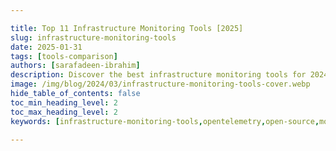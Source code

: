 ```yaml
---

title: Top 11 Infrastructure Monitoring Tools [2025]
slug: infrastructure-monitoring-tools
date: 2025-01-31
tags: [tools-comparison]
authors: [sarafadeen-ibrahim]
description: Discover the best infrastructure monitoring tools for 2024. Compare features, benefits, and find the perfect solution for your IT environment.
image: /img/blog/2024/03/infrastructure-monitoring-tools-cover.webp
hide_table_of_contents: false
toc_min_heading_level: 2
toc_max_heading_level: 2
keywords: [infrastructure-monitoring-tools,opentelemetry,open-source,monitoring-tools,signoz]

---
```


<head>

<script
type="application/ld+json"
dangerouslySetInnerHTML={{ __html: JSON.stringify({
"@context": "[https://schema.org](https://schema.org/)",
"@type": "TechArticle",
"headline": "Top 11 Infrastructure Monitoring Tools [2024]",
"alternativeHeadline": "A comprehensive guide to the best infrastructure monitoring tools",
"image": "https://signoz.io/img/blog/2024/03/infrastructure-monitoring-tools-cover.webp",
"author": {
"@type": "Person",
"name": "Sarafadeen Ibrahim",
"url": "https://www.linkedin.com/in/sarafadeen-ibrahim/"

},
"publisher": {
"@type": "Organization",
"name": "SigNoz",
"logo": {
"@type": "ImageObject",
"url": "https://signoz.io/img/SigNozLogo-orange.svg"

}
},
"datePublished": "2024-03-19",
"dateModified": "2024-06-26",
"mainEntityOfPage": {
"@type": "WebPage",
"@id": "https://signoz.io/comparisons/infrastructure-monitoring-tools/"

},
"description": "Here are top 11 infrastructure monitoring tools to optimize your IT environment - 1.SigNoz 2.Nagios 3.Appdynamics 4.Datadog 5.New Relic…",
"keywords": "infrastructure monitoring tools, opentelemetry, open-source, monitoring tools, signoz, IT performance management, server monitoring, network performance tools, cloud infrastructure monitoring",
"articleSection": "Technology",
"inLanguage": "en",
"isPartOf": {
"@type": "Blog",
"name": "SigNoz Blog",
"url": "https://signoz.io/blog/"
},
"citation": {
"@type": "CreativeWork",
"name": "Recommend your favorite Infrastructure Monitoring Tools! : r/sysadmin",
"url": "https://www.reddit.com/r/sysadmin/comments/1aw3ph6/recommend_your_favorite_infrastructure_monitoring/"
},
"itemListElement": [
{
"@type": "ListItem",
"position": 1,
"name": "SigNoz",
"url": "https://signoz.io/"

},
{
"@type": "ListItem",
"position": 2,
"name": "Datadog",
"url": "https://www.datadoghq.com/"

},
{
"@type": "ListItem",
"position": 3,
"name": "Dynatrace",
"url": "https://www.dynatrace.com/"

},
{
"@type": "ListItem",
"position": 4,
"name": "SolarWinds",
"url": "https://www.solarwinds.com/"

},
{
"@type": "ListItem",
"position": 5,
"name": "Zabbix",
"url": "https://www.zabbix.com/"
},
{
"@type": "ListItem",
"position": 6,
"name": "ManageEngine",
"url": "https://www.manageengine.com/"

},
{
"@type": "ListItem",
"position": 7,
"name": "New Relic",
"url": "https://newrelic.com/"

},
{
"@type": "ListItem",
"position": 8,
"name": "Splunk",
"url": "https://www.splunk.com/"

},
{
"@type": "ListItem",
"position": 9,
"name": "AppDynamics",
"url": "https://www.appdynamics.com/"

},
{
"@type": "ListItem",
"position": 10,
"name": "Sematext",
"url": "https://sematext.com/"
},
{
"@type": "ListItem",
"position": 11,
"name": "Nagios",
"url": "https://www.nagios.com/"

}
]
}) }}
/>
</head>

Imagine a sudden drop in your website's performance causing a flood of customer complaints and a significant dip in sales. Infrastructure monitoring tools can save the day by quickly identifying and resolving these issues. But with so many options, which tool should you choose?

In this article, we provide a quick refresher on what is infrastructure monitoring, outline features to look out for in a best-fit solution and highlight the top infrastructure monitoring tools available in the market.


## What is Infrastructure Monitoring and Why is it Crucial?

Infrastructure monitoring is the process of tracking and analyzing the performance, availability, and resource utilization of IT systems. This includes servers, networks, databases, and cloud services. It's crucial for several reasons:

1. **Proactive Issue Detection**: Identify and resolve problems before they impact users or business operations.
2. **Performance Optimization**: Analyze trends to improve system efficiency and reduce bottlenecks.
3. **Cost Savings**: Optimize resource allocation and prevent unnecessary expenditures.
4. **Compliance**: Meet regulatory requirements and maintain audit trails.

Continuous infrastructure monitoring helps enterprises detect anomalies proactively and prevent surprises (e.g. sudden downtimes or latency issues). It enables timely response to performance degradation, minimizing service disruptions and preventing customer churn.

Want to read in detail? Check out our [Infrastructure Monitoring Guide](https://signoz.io/guides/infrastructure-monitoring/).

## What are Infrastructure Monitoring Tools?

Infrastructure monitoring tools are software solutions designed to collect, track, and analyze the performance and health of IT infrastructure components, such as servers, networks, databases, and applications. Continuous infrastructure monitoring help organizations proactively detect anomalies, prevent downtime, and ensure optimal performance of their IT environment.

### Essential Features of Effective Infrastructure Monitoring Tools

To choose the right monitoring solution, you need to understand the key features that make a tool effective:

1. **Real-time Data Collection and Analysis**:
    - Continuous monitoring of system metrics
    - Instant insights into performance issues
2. **Customizable Dashboards and Visualizations**:
    - Tailored views for different roles and needs
    - Easy-to-understand graphical representations of complex data
3. **Alerting and Notification Systems**:
    - Configurable thresholds for various metrics
    - Multi-channel notifications (email, SMS, chat apps)
4. **Integration Capabilities**:
    - Seamless connection with other IT management tools
    - Support for diverse technology stacks and platforms
5. **Scalability**:
    - Ability to grow with your infrastructure
    - Support for distributed and cloud environments

## Top Infrastructure Monitoring Tools

Below are 11 top infrastructure monitoring tools to consider. To determine which is best suited to your use case, benchmark them against the core features discussed above and consider other additional capabilities your enterprise may require.

### 1. SigNoz

  <InArticleVideoShowcaseModal 
    videoSrc="/demos/infrastructure-monitoring/infrastructure monitoring showcase.mp4"
    title="See Infrastructure Monitoring in Action"
    subtitle="Watch a live demo of SigNoz monitoring dashboard"
    thumbnailSrc="/img/unified-observability/unified-observability-infrastructure-monitoring.webp"
    oneLiner="Set Up Infrastructure Monitoring in SigNoz with our Guided Onboarding."
    ctaText="Start Monitoring Now - Free"
    ctaUrl="https://signoz.io/teams/"
  />


[SigNoz](https://signoz.io/metrics-and-dashboards/) is a comprehensive, open-source unified observability platform designed to monitor and analyze the full stack of your system. It combines logs, traces, APM, and infrastructure monitoring into a single solution, providing real-time insights into the health and performance of your entire infrastructure.

SigNoz tracks critical infrastructure metrics such as **CPU usage**, **memory consumption**, and **load averages** for both hosts and Kubernetes clusters. 

With its distributed tracing feature, SigNoz visualizes how requests travel through different microservices, making it easier to detect performance bottlenecks. The platform also provides in-depth analysis of latency metrics like P90 and P99, helping you monitor how efficiently your infrastructure handles traffic.



### Features

- Real-time infrastructure monitoring for hosts, Kubernetes clusters, and pods
- Detailed insights into resource consumption (CPU, memory, and load average)
- Efficient resource consumption with minimal overhead, using up to 50% less than similar tools
- Secure data collection and out-of-the-box support for several important infrastructure components
- Multi-cloud support and Built-in support for key infrastructure components like **Redis**, **MongoDB**, **Nginx**, and more
- Support for multiple programming languages, including **Python**, **Java**, **Ruby**, and **Javascript** and more.
- RED metrics, database, and external calls monitoring
- Easy configuration and active online community

### Pros

- Powerful visualizations including flame graphs & Gantt charts for troubleshooting
- Real-time alerting for key thresholds like CPU and memory usage
- Native support for **OpenTelemetry** to collect full telemetry data
- Custom metrics monitoring without extra cost
- Open-source and free to use (only pay for data egress and maintenance)
- Cloud option available for scalable infrastructure monitoring
- Out-of-the-box dashboards and service maps for end-to-end visibility into your entire infrastructure
- Columnar database for swift data ingestion and aggregation

### Cons

- Lacks SIEM capabilities

<InterlinkCard
  title="Read Documentation for Infrastructure Monitoring"
  href="/docs/infrastructure-monitoring/overview/"
/>

### 2. Datadog

<Figure
    src="/img/blog/2024/03/infrastructure-monitoring-tools-datadog.webp"
    alt="Infrastructure monitoring dashboard in Datadog"
    caption="Infrastructure monitoring dashboard in Datadog"
/>

Datadog is a unified solution for application performance monitoring, distributed tracing, cloud cost allocation, and audit trailing. It is compatible with various cloud environments, IoT setups, and hybrid networks. It automates the gathering and translation of raw data into actionable insights and historical metrics.

### Features

- Integrates with several tools, software and serverless platforms, including Kubernetes, MongoDB, etc.
- Offers Live Process monitor for non-stop debugging and inventory management
- Alerts via various communication channels, including Slack and PagerDuty
- Supports regulatory compliance
- Fast user session analysis for fixing UX issues

### Pros

- Has a slice-and-dice feature to break down complex infrastructure using tag-based search and analytics
- Offers cloud SIEM and network monitoring
- Uses machine learning-based alerts l

### Cons

- Not OpenTelemetry native, which means limited support for OpenTelemtry integration
- Cloud support only; no on-premise option
- Highly expensive solution plus costly custom metrics charges
- Complex, unpredictable billing

### 3. Dynatrace

<Figure
    src="/img/blog/2024/03/infrastructure-monitoring-tools-dynatrace.webp"
    alt="Infrastructure monitoring dashboard in Dynatrace"
    caption="Infrastructure monitoring dashboard in Dynatrace"
/>

<a href="https://www.dynatrace.com/" rel="noopener noreferrer nofollow" target="_blank">Dynatrace</a> is an intelligent observability and security platform that offers visibility into on-premise, hybrid and multi-cloud environments, as well as SaaS and PaaS solutions. It provides automatic code-level insights across all app components.

### Features

- PurePath for context-based distributed tracing
- Interactive application maps for visualizing performance across interdependent services
- Grail, a parallel processing component for fast, large-scale, and precise telemetry analysis
- Log to metrics conversion for reducing data volumes and cost
- Integration with CNAPP, CDR, and CSPM platforms for real-time web security and incident remediation

### Pros

- Adaptable pricing model based on the number of hosts monitored and the amount of data consumed
- Customizable dashboards for quick overviews of cloud health status and local infrastructure performance
- ITSM platform integrations to enable flexible alerting and ticket prioritization for DevSecOps teams
- Extensive APIs and ready-to-use extensions are available on the Dynatrace Hub to enhance cross-team collaboration.

### Cons

- Limited customization and visualizations
- Requires multiple integrations to properly serve multiple use cases
- Highly complex platform, with a steep learning curve
- High license costs

### 4. SolarWinds

<Figure
    src="/img/blog/2024/03/infrastructure-monitoring-tools-solarwinds.webp"
    alt="Infrastructure monitoring dashboard in SolarWinds"
    caption="Infrastructure monitoring dashboard in SolarWinds"
/>

<a href="https://www.solarwinds.com/" rel="noopener noreferrer nofollow" target="_blank">SolarWinds</a> is a full-stack observability platform for self-hosted, hybrid, cloud, and multi-cloud infrastructures. Its Server and Application Monitor (SAM) is ideal for server capacity planning and end-to-end visualization of apps and dependencies. Its Network Performance Monitor helps track traffic, bandwidth, compliance, and security-related issues. It also has a database monitoring platform that integrates and scales easily for high-performance queries.

### Features

- Integration with multiple network monitoring devices, APIs, and open-source frameworks
- Database Performance Analyzer for machine learning-powered anomaly detection
- Pingdom for UX, server uptime and transaction monitoring.
- Comprehensive visualization tools e.g. customizable, topological maps for analyzing traffic flow

### Pros

- Drills down on root causes using intelligent alerts
- Automatically calculates resource exhaustion dates using customizable thresholds based on peak and average usage.
- Scales easily with no noticeable performance issues
- Rolls out regular updates and offers technical support where necessary

### Cons

- Configuring custom features can be cumbersome
- Overly complex alerting

### 5. Zabbix

<Figure
    src="/img/blog/2024/03/infrastructure-monitoring-tools-zabbix.webp"
    alt="Infrastructure monitoring dashboard in Zabbix"
    caption="Infrastructure monitoring dashboard in Zabbix"
/>

<a href="https://www.zabbix.com/" rel="noopener noreferrer nofollow" target="_blank">Zabbix</a> is an enterprise-class open-source network, server, virtual machine and cloud monitoring solution. It is equipped with various customization options and backed by a dedicated support community. Zabbix offers both agent-based and agentless monitoring. Its agentless solution is accessible through a web-based interface, enabling remote monitoring. Zabbix automatically discovers and organizes devices and assets on the dashboard for comprehensive visibility.

### Features

- Endpoint monitoring
- Several data collection methods: Zabbix native agents, SNMP, IPMI, WMI, trappers, SSH, Telnet and web checks.
- Severity level-based alerting
- Multiple resource discovery options: Network, low-level, and automatic discovery to ensure no resource is left untracked
- Data encryption
- Real-time anomaly detection and trend prediction
- Flexible server for UNIX and UNIX-like operating systems

### Pros

- Highly scalable
- Comprehensive documentation
- Free license for commercial and non-commercial use, with no vendor lock-in

### Cons

- It is complex to configure and requires some learning time to operate
- Its user interface needs further enhancement

### 6. ManageEngine

<figure data-zoomable align='center'>
<img className="box-shadowed-image" src="/img/blog/2024/03/infrastructure-monitoring-tools-manageengine.webp" alt="Infrastructure monitoring dashboard in ManageEngine"/>
<figcaption><i>Infrastructure monitoring dashboard in ManageEngine</i></figcaption>
</figure>

<a href="https://www.manageengine.com/" rel="noopener noreferrer nofollow" target="_blank">ManageEngine</a> is an observability tool with various solutions for monitoring networks, systems, and applications. Its OpManager Plus is an infrastructure monitoring solution that takes bandwidth monitoring beyond the conventional, with granular analysis of traffic patterns and user experience that allow you to pinpoint bandwidth hogs seamlessly. It offers WLC, fault and performance, VoIP, WAN RTT, and network monitoring.

### Features

- Comprehensive data center infrastructure management (DCIM)
- Switch port and IP address monitoring
- Over 100 parameters of network and server performance monitoring
- SNMP feature for automated network mapping
- Advanced Security Analysis Module (ASAM), which analyzes bandwidth patterns to predict anomalies and security threats
- Color-coded severity-based alarms for proactive, priority-based anomaly remediation

### Pros

- User-friendly interface
- Automated fault management
- Multichannel and easy-to-read alerting
- Enterprise-level scalability

### Cons

- Automatic setup of multiple devices across various network addresses often confuse the OpManager system
- It cannot monitor certain databases, such as SAP IQ, SAP Hana

### 7. New Relic

<figure data-zoomable align='center'>
<img className="box-shadowed-image" src="/img/blog/2024/03/infrastructure-monitoring-tools-new-relic.webp" alt="Infrastructure monitoring dashboard in NewRelic"/>
<figcaption><i>Infrastructure monitoring dashboard in NewRelic</i></figcaption>
</figure>

<a href="https://newrelic.com/" rel="noopener noreferrer nofollow" target="_blank">New Relic</a> is a web-based full-stack monitoring tool for tracking applications, infrastructure, web browsers, and more. It provides real-time infrastructure performance and supports various programming languages, including PHP, Java, Python, and Ruby.

### Features

- Guided agent installation process with automatic system component detection
- New Relic Applied Intelligence for precise anomaly detection
- App performance and UX correlation
- In-depth error analytics to pinpoint error locations and associated transactions
- New Relic Health Map for tracking infrastructure uptime, downtime and trends over time
- New Relic Query Language (NRQL) for iterative data querying

### Pros

- Customizable alerting that lets you focus on only the desired infrastructure components
- Multichannel alerting via email, OpsGenie, Slack, etc.

### Cons

- Very steep user-based pricing
- Data ingress and egress charges
- Not OpenTelemetry native; processing and visualizing OpenTelemetry data requires additional configurations

### 8. Splunk

<figure data-zoomable align='center'>
<img className="box-shadowed-image" src="/img/blog/2024/03/infrastructure-monitoring-tools-splunk.webp" alt="Infrastructure monitoring dashboard in Splunk"/>
<figcaption><i>Infrastructure monitoring dashboard in Splunk</i></figcaption>
</figure>

<a href="https://www.splunk.com/" rel="noopener noreferrer nofollow" target="_blank">Splunk</a> is an AI-powered big data platform for collecting and managing systems, applications and infrastructure telemetry. It generates analytical reports using interactive charts and graphs, and allows for real-time troubleshooting to reduce MTTR.

### Features

- Data collection in various formats, including CSV, JSON and logs.
- Metrics pipeline management to eliminate unnecessary data
- Intuitive central repository for searching data from multiple sources.
- Fast processing and analysis
- Network Explorer for real-time network visibility

### Pros

- Index-based storage
- Web browser interface for fast data aggregation and analysis
- Business KPI monitoring
- Ad Hoc querying and self-service

### Cons

- Can be pricey, especially when used for large data volumes
- Limited dashboard features

### 9. AppDynamics

<figure data-zoomable align='center'>
<img className="box-shadowed-image" src="/img/blog/2024/03/infrastructure-monitoring-tools-appdynamics.webp" alt="Infrastructure monitoring dashboard in AppDynamics"/>
<figcaption><i>Infrastructure monitoring dashboard in AppDynamics</i></figcaption>
</figure>

<a href="https://www.appdynamics.com/" rel="noopener noreferrer nofollow" target="_blank">AppDynamics</a> is a monitoring platform that focuses on performance management and analytics across your entire stack. While it offers a variety of useful tools for businesses, it is primarily geared towards large enterprises with wide budgets. AppDynamics offers preset application infrastructure metrics and default health rules to help you identify and address infrastructure issues. You can customize persistent metrics to align monitoring with your business requirements and application setup.

### Features

- Issue prioritization to reduce noise
- Correlation Analysis and Scalability Analysis with KPI prioritization to help users understand how infrastructure metrics impact business transaction performance.
- Metric Browser for analyzing infrastructure metrics
- Infrastructure needs metering to alert users or automatically scale usage to minimize waste.

### Pros

- Ranks tasks between new and legacy environments to monitor enterprises' most pressing enterprise infrastructure.
- Proactive issue isolation
- Fast issue detection in Kubernetes workloads and containerized apps

### Cons

- Complicated user interface
- Extremely slow instrumentation of non-web infrastructure

### 10. Sematext

<figure data-zoomable align='center'>
<img className="box-shadowed-image" src="/img/blog/2024/03/infrastructure-monitoring-tools-sematext.webp" alt="Infrastructure monitoring dashboard in Sematext"/>
<figcaption><i>Infrastructure monitoring dashboard in Sematext</i></figcaption>
</figure>

<a href="https://sematext.com/" rel="noopener noreferrer nofollow" target="_blank">Sematext</a> is a cloud monitoring tool that provides visibility into infrastructure performance and helps you manage your systems proactively. With its real-time monitoring, you can track server metrics and key transactions. Sematext lets you troubleshoot individual resources or your entire stack as required.

### Features

- Fast setup and user-friendly dashboard
- Container and Kubernetes monitoring with automatic alerting on Pods, Deployments and clusters
- Varied visualization options, including charts, graphs, and heatmaps
- Context-aware data filtering
- Historical data storage and trend analysis
- Integration with Logstash, Syslog, Fluentd, Beats, Logagent, and other telemetry shipping tools

### Pros

- Granular Real-user monitoring
- Dynamic network mapping
- Flexible, pay-as-you-go subscription and pricing

### Cons

- Limited support for transaction tracing
- Lacks full-featured profiler and intuitive interface

### 11. Nagios

<figure data-zoomable align='center'>
<img className="box-shadowed-image" src="/img/blog/2024/03/infrastructure-monitoring-tools-nagios.webp" alt="Infrastructure monitoring dashboard in Nagios"/>
<figcaption><i>Infrastructure monitoring dashboard in Nagios</i></figcaption>
</figure>

<a href="https://www.nagios.com/" rel="noopener noreferrer nofollow" target="_blank">Nagios</a> is a multi faceted monitoring solution. Its infrastructure monitoring tool, Nagios XI, monitors your entire infrastructure stack and effortlessly identifies remote server outages. Nagios XI also facilitates prompt remedial failover operations with at-a-glance insights into issues across your entire infrastructure. Nagios XI is customizable and helps automate infrastructure monitoring exercises.

### Features

- Monitors Windows, Linux, and Unix servers, as well as Solaris, AIX, HP-UX, Mac OS X, etc.
- Flexible agent-based or agentless deployment
- Powerful script APIs for stress-free monitoring
- Event handlers for automatically restarting failed apps
- Open API for seamless third-party integrations

### Pros

- Extensible monitoring architecture
- Support for multi-tenant environments
- Integrated graphs for informed upgrade decision-making

### Cons

- Limited user interface features; requires graphical enhancement
- Complicated, time-consuming installation and management

## Community Recommendations

In a <a href="https://www.reddit.com/r/sysadmin/comments/1aw3ph6/recommend_your_favorite_infrastructure_monitoring/" rel="noopener noreferrer nofollow" target="_blank">Reddit discussion</a>, sysadmins shared their favorite infrastructure monitoring tools:

- Checkmk: Great for monitoring a wide range of services with strong alerting capabilities. Dashboarding can be less intuitive.
- Netdata: Excellent for real-time monitoring but can have resource utilization issues in production.
- PRTG: Versatile and user-friendly with good support, but bulk editing sensors can be tricky.
- Zabbix: Powerful and flexible, especially for Kubernetes. Initial setup can be complex.
- NetCrunch: Agentless with comprehensive features. Steep learning curve but very flexible.
- SigNoz: cost-effective option, it offers comprehensive open-source monitoring with robust features and low resource consumption.

## Choosing an Infrastructure Monitoring Solution

When choosing an infrastructure monitoring tool, the following are key considerations to keep in mind to ensure that it meets your needs.

### 1. Integration and Resource Discovery

Choose a tool that integrates seamlessly with your stack, including containers, databases, orchestration tools, cloud infrastructure monitoring, and serverless functions. It should automatically discover and scrape metrics from autoscaled resources and scale with your organization without compromising performance.

### 2. Comprehensive Data Collection

Consider a tool that collects diverse data—performance metrics, logs, traces, and user experience data—from all backend components. It should correlate telemetry types and match telemetry to corresponding infrastructure for a holistic view, enabling swift detection of performance issues.

### 3. Real-time Monitoring and Alerting

The tool should offer real-time insights into CPU usage, disk space, network latency, response times, failed requests, error rates, etc., with instant detection and alerting on issues like packet drops or excessive pod scheduling for proactive issue resolution.

### 4. Customization and User-friendly Interface

Look for customizable dashboards that provide quick overviews and visual representations of infrastructure components. The tool should allow alerting thresholds for metrics and have a user-friendly interface for easy setup, navigation, and access to metadata.

### 5. Automation and Remediation

Choose a tool that offers automated remediation options to streamline routine tasks, save time, increase accuracy, and reduce the impact of incidents.

### 6. AI and ML Capabilities

Advanced tools should use AI and ML to analyze data trends, predict potential issues, and provide intelligent insights to support decision-making.

### 7. Security and Compliance

Ensure the tool offers robust security features, particularly encryption, to protect data and ensure compliance with regulations like SOC 2, GDPR, HIPAA, or PCI DSS.

## Which is the best Infrastructure Monitoring Tool?

Infrastructure monitoring helps modern businesses optimize the performance, security, and availability of their IT systems. However, choosing the right monitoring tool is at the core of this practice, and this article has provided an overview of the top infrastructure monitoring tools to help you choose your ideal solution.

Of all the tools outlined, SigNoz stands out with its free monitoring platform, combined with its granular telemetry aggregation, analysis, and visualization, priority-based alerting, and cost-efficient data egress billing.

To learn more about Infrastructure Monitoring with SigNoz and its features, checkout this Youtube Video: <a href="https://youtu.be/y2D7OzNZK5g?feature=shared" rel="noopener noreferrer nofollow" target="_blank">Monitoring Infrastructure System Metrics using OpenTelemetry | SigNoz</a>

## Getting Started with SigNoz

SigNoz cloud is the easiest way to run SigNoz. Sign up for a free account and get 30 days of unlimited access to all features.

<GetStartedInfrastructureMonitoring />

You can also install and self-host SigNoz yourself since it is open-source. With 19,000+ GitHub stars, [open-source SigNoz](https://github.com/ezeslucky/monitrix.git/signoz) is loved by developers. Find the [instructions to self-host](https://signoz.io/docs/install/) SigNoz.


## Conclusion

In summary, infrastructure monitoring is crucial for maintaining the health and performance of your IT systems. Here are the key takeaways:

- **SigNoz**: Best for open-source, comprehensive monitoring with low resource consumption.
- **Datadog**: Great for extensive integrations and advanced features, but costly.
- **Dynatrace**: Offers deep insights and customizability, with a steep learning curve.
- **SolarWinds**: Ideal for server capacity planning and network performance monitoring.
- **Zabbix**: Highly scalable and free, but complex to configure.
- **ManageEngine**: User-friendly with automated fault management, but limited in database monitoring.
- **New Relic**: Customizable alerting with steep pricing.
- **Splunk**: AI-powered analytics, but expensive for large data volumes.
- **AppDynamics**: Proactive issue isolation, but complicated interface.
- **Sematext**: Fast setup with flexible pricing, but limited transaction tracing.
- **Nagios**: Extensible architecture with complex installation.

## FAQs

### What is infrastructure monitoring?

Infrastructure monitoring is the process of collecting, tracking, and analyzing health and performance metrics across IT infrastructure components like servers, networks, databases, and applications. It helps detect anomalies proactively and ensures optimal performance.

### What is an APM tool?

An APM (Application Performance Monitoring) tool is software that monitors and manages the performance and availability of software applications. It helps detect and diagnose performance issues to ensure a seamless user experience.

### What is an infrastructure management tool?

An infrastructure management tool helps manage and optimize the various components of an IT infrastructure, including hardware, software, networks, and storage. It ensures efficient resource utilization and smooth operation of IT environments.

### What are the 3 primary components of infrastructure?

The three primary components of infrastructure are:

1. **Computing resources**: Servers, virtual machines, and cloud services.
2. **Networking resources**: Routers, switches, and network links.
3. **Storage resources**: Databases, storage arrays, and cloud storage.

### What are the three main types of monitoring?

The three main types of monitoring are:

1. **Infrastructure monitoring**: Tracking the health and performance of IT components.
2. **Application monitoring**: Monitoring the performance and availability of software applications.
3. **Network monitoring**: Observing network performance, traffic, and connectivity.

### How do I choose a monitoring tool?

To choose a monitoring tool, consider the following factors:

1. Integration capabilities with your existing stack.
2. Comprehensive data collection and real-time alerting features.
3. Customization options for dashboards and alerts.
4. Automation and remediation capabilities.
5. AI and ML capabilities for predictive insights.
6. Security and compliance features.

### What is APM in infrastructure?

APM (Application Performance Monitoring) in infrastructure refers to the tools and practices used to monitor and manage the performance and availability of software applications within the IT infrastructure. It ensures that applications run smoothly and meet performance standards.

### Which APM tool is best?

The best APM tool depends on your specific needs and environment. SigNoz is highly recommended for its comprehensive open-source monitoring capabilities and cost-efficiency. Other popular options include Datadog, New Relic, Dynatrace, and AppDynamics, each offering unique features and capabilities.

### What is the difference between application monitoring and infrastructure monitoring?

Application monitoring focuses on the performance and availability of software applications, while infrastructure monitoring tracks the health and performance of IT components like servers, networks, and storage. Both are crucial for ensuring optimal IT operations.

### What are the sensors for infrastructure monitoring?

Sensors for infrastructure monitoring include software agents, SNMP (Simple Network Management Protocol) agents, IPMI (Intelligent Platform Management Interface) sensors, and log collectors that gather performance data from various infrastructure components.

### What is IaaS monitoring?

IaaS (Infrastructure as a Service) monitoring involves tracking the performance and health of virtualized computing resources provided by cloud service providers. It ensures the efficient operation of virtual machines, storage, and network resources in a cloud environment.

### What is the best tool for infrastructure monitoring?

SigNoz is highly recommended for infrastructure monitoring due to its comprehensive features, open-source nature, and cost-efficiency. It provides robust telemetry aggregation, analysis, and visualization, making it a top choice for many organizations.

---

**Further Reading:**

[**Top 11 MYSQL monitoring tools [open-source included]**](https://signoz.io/blog/mysql-monitoring-tools/)

[**Latest Top 11 Log Monitoring Tools**](https://signoz.io/blog/log-monitoring-tools/)